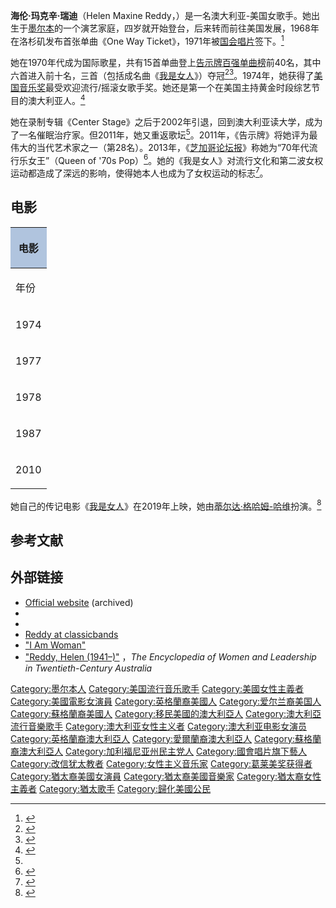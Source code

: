 {{Infobox person
| name               = Helen Reddy
| image              = Helen Reddy 1975.JPG
| caption            = 1975年像
| birth_name         = Helen Maxine Reddy
| birth_date         = {{birth date|1941|10|25|df=y}}
| birth_place        = 澳大利亚[[墨尔本|墨尔本]]
| death_date         = {{Death date and age|2020|09|29|1941|10|25|df=y}}
| death_place        = 美国[[洛杉矶|洛杉矶]]
| citizenship        = 澳大利亚和美国<ref name=variety>{{cite web|url=https://variety.com/2020/music/news/helen-reddy-dead-i-am-woman-singer-1234787284/|title=Helen Reddy, ‘I Am Woman’ Singer, Dies at 78|publisher=Variety|accessdate=30 September 2020|archive-date=2021-03-03|archive-url=https://web.archive.org/web/20210303033549/https://variety.com/2020/music/news/helen-reddy-dead-i-am-woman-singer-1234787284/|dead-url=no}}</ref>
| education          = Tintern Grammar
| occupation         = 歌手、演员
| party              = [[美国民主党|美国民主党]]<ref name=variety/>
| years_active       = 1966–2002<br />2011–2017
| spouses            = {{marriage|Claude Weate|1961|1966|reason=divorced}}<br>{{marriage|Jeff Wald|1968|1981|reason=divorced}}<br>{{marriage|Milton Ruth|1981|1995|reason=divorced}}
| children           = 2
| relatives          = Toni Lamond（姐姐）<br>Tony Sheldon（外甥）<br>[[帕齐·雷迪|帕齐·雷迪]]（表妹）
| module             = {{Infobox musical artist|embed=yes <!-- See Wikipedia:WikiProject Musicians -->
|genre = [[流行音乐|流行音乐]]
| background         = 女歌手
|instrument = 吉他、钢琴
|label = {{flatlist|
*[[Fontana_Records|Fontana]]/[[PolyGram|PolyGram]]
*[[Capitol_Records|Capitol]]/[[EMI|EMI]]
*[[MCA_Records|MCA]]
*Helen Reddy Inc.
*[[Varèse_Sarabande|Varèse Sarabande]]
}}
|website =
}}
}}

'''海伦·玛克辛·瑞迪'''（Helen Maxine Reddy，{{bd|1941年|10月25日|2020年|9月29日|catIdx=Reddy}}）是一名澳大利亚-美国女歌手。她出生于[[墨尔本|墨尔本]]的一个演艺家庭，四岁就开始登台，后来转而前往美国发展，1968年在洛杉矶发布首张单曲《One Way Ticket》，1971年被[[国会唱片|国会唱片]]签下。<ref>{{cite web|url=http://www.collectionscanada.gc.ca/obj/028020/f2/nlc008388.5356.pdf|title=RPM Top 100 Singles - July 4, 1971|access-date=2020-10-01|archive-date=2016-05-31|archive-url=https://web.archive.org/web/20160531190340/http://www.collectionscanada.gc.ca/obj/028020/f2/nlc008388.5356.pdf|dead-url=no}}</ref>

她在1970年代成为国际歌星，共有15首单曲登上[[告示牌百强单曲榜|告示牌百强单曲榜]]前40名，其中六首进入前十名，三首（包括成名曲《[[我是女人|我是女人]]》）夺冠<ref name="'I am Woman' on australianscreen online">{{cite web| url=http://aso.gov.au/titles/music/i-am-woman/| title='I am Woman' on australianscreen online| website=Aso.gov.au| accessdate=3 March 2011| archive-date=2019-04-26| archive-url=https://web.archive.org/web/20190426161506/https://aso.gov.au/titles/music/i-am-woman/| dead-url=no}}</ref><ref>{{cite web|url=http://www.seeitlive.com.au/Whats_On/Morning_Melodies_%E2%80%93The_Helen_Reddy_Show |title=Archived copy |accessdate=2 November 2015 |archiveurl=https://web.archive.org/web/20151210221715/http://www.seeitlive.com.au/Whats_On/Morning_Melodies_%E2%80%93The_Helen_Reddy_Show |archivedate=2015-12}}</ref>。1974年，她获得了[[美国音乐奖|美国音乐奖]]最受欢迎流行/摇滚女歌手奖。她还是第一个在美国主持黄金时段综艺节目的澳大利亚人。<ref name="helenreddy.com">{{cite web| url=http://www.helenreddy.com/flash.html| archive-url=https://web.archive.org/web/20070717223343/http://www.helenreddy.com/flash.html| archive-date= 2007| title=The Official Helen Reddy Website| date=17 July 2007| website=Web.archive.org}}</ref>

她在录制专辑《Center Stage》之后于2002年引退，回到澳大利亚读大学，成为了一名催眠治疗家。但2011年，她又重返歌坛<ref name="helenreddy.com"/>。2011年，《告示牌》将她评为最伟大的当代艺术家之一（第28名）。2013年，《[[芝加哥论坛报|芝加哥论坛报]]》称她为“70年代流行乐女王”（Queen of '70s Pop）<ref name="tribune2013">{{cite news |url=http://articles.chicagotribune.com/2013-03-13/entertainment/chi-helen-reddy-20130312_1_happy-birthday-helen-reddy-quiet-life |title=Helen Reddy ready to roar again |work=Chicago Tribune |first=Mark |last=Caro |date=13 March 2013 |accessdate=20 March 2015 |archive-date=2015-04-02 |archive-url=https://web.archive.org/web/20150402102241/http://articles.chicagotribune.com/2013-03-13/entertainment/chi-helen-reddy-20130312_1_happy-birthday-helen-reddy-quiet-life |dead-url=no }}</ref>。她的《我是女人》对流行文化和第二波女权运动都造成了深远的影响，使得她本人也成为了女权运动的标志<ref>{{cite journal| last=Arrow| first=Michelle| date=July 2007| title=It Has Become My Personal Anthem: "I Am Woman", Popular Culture and 1970s Feminism| url=https://www.researchgate.net/publication/233131133_It_has_become_my_personal_anthem| journal=Australian Feminist Studies| volume=22| number=53| pages=213–230}}</ref>。

==电影==
{| border="2" cellpadding="4" cellspacing="0" style="margin: 1em 1em 1em 0; background: #f9f9f9; border: 1px #aaa solid; border-collapse: collapse; font-size: 90%;"
|- bgcolor="#CCCCCC" align="center"
! colspan="4" style="background: LightSteelBlue;" | 电影
|- bgcolor="#CCCCCC" align="center"
! 年份
! 名称
! 角色
! 注释
|-
|1974|| 《[[国际机场1975|国际机场1975]]》 || Sister Ruth ||
|-
|1977|| 《[[彼得的龙_(1977年电影)|彼得的龙]]》 || Nora ||
|-
|1978|| 《[[光芒万丈_(电影)|光芒万丈]]》|| Our Guests at Heartland ||
|-
|1987|| 《[[捣蛋肥仔|捣蛋肥仔]]》 || Happy Socialite ||
|-
|2010|| 《[[完美主人|完美主人]]》 || Cathy Knight ||
|}

她自己的传记电影《[[我是女人_(电影)|我是女人]]》在2019年上映，她由[[蒂尔达·格哈姆-哈维|蒂尔达·格哈姆-哈维]]扮演。<ref>{{cite web|url=https://ew.com/movies/tilda-cobham-hervey-i-am-woman-interview/|title=Tilda Cobham-Hervey on the complexities of portraying feminist icon Helen Reddy in I Am Woman|publisher=[[Entertainment_Weekly|Entertainment Weekly]]|accessdate=30 September 2020|date=30 September 2020|archive-date=2020-11-23|archive-url=https://web.archive.org/web/20201123172340/https://ew.com/movies/tilda-cobham-hervey-i-am-woman-interview/|dead-url=no}}</ref>

==参考文献==
{{Reflist}}

==外部链接==
{{commons category}}
{{wikiquotelang|en|Helen Reddy}}
* [https://web.archive.org/web/19981111184525/http://www.helenreddy.com/ Official website] (archived)
* {{Discogs artist|Helen Reddy}}
* {{IMDb name|714761|Helen Reddy}}
* [http://www.classicbands.com/reddy.html Reddy at classicbands] {{Wayback|url=http://www.classicbands.com/reddy.html |date=20190416071524 }}
* [http://aso.gov.au/titles/music/i-am-woman/ "I Am Woman"] {{Wayback|url=http://aso.gov.au/titles/music/i-am-woman/ |date=20190426161506 }} 
* [http://www.womenaustralia.info/leaders/biogs/WLE0713b.htm "Reddy, Helen (1941–)"] {{Wayback|url=http://www.womenaustralia.info/leaders/biogs/WLE0713b.htm |date=20190418113923 }}，''The Encyclopedia of Women and Leadership in Twentieth-Century Australia''

{{Authority control}}

{{DEFAULTSORT:Reddy, Helen}}
[[Category:墨尔本人|Category:墨尔本人]]
[[Category:美国流行音乐歌手|Category:美国流行音乐歌手]]
[[Category:美國女性主義者|Category:美國女性主義者]]
[[Category:美國電影女演員|Category:美國電影女演員]]
[[Category:英格蘭裔美國人|Category:英格蘭裔美國人]]
[[Category:爱尔兰裔美国人|Category:爱尔兰裔美国人]]
[[Category:蘇格蘭裔美國人|Category:蘇格蘭裔美國人]]
[[Category:移民美國的澳大利亞人|Category:移民美國的澳大利亞人]]
[[Category:澳大利亞流行音樂歌手|Category:澳大利亞流行音樂歌手]]
[[Category:澳大利亚女性主义者|Category:澳大利亚女性主义者]]
[[Category:澳大利亚电影女演员|Category:澳大利亚电影女演员]]
[[Category:英格蘭裔澳大利亞人|Category:英格蘭裔澳大利亞人]]
[[Category:愛爾蘭裔澳大利亞人|Category:愛爾蘭裔澳大利亞人]]
[[Category:蘇格蘭裔澳大利亞人|Category:蘇格蘭裔澳大利亞人]]
[[Category:加利福尼亚州民主党人|Category:加利福尼亚州民主党人]]
[[Category:國會唱片旗下藝人|Category:國會唱片旗下藝人]]
[[Category:改信犹太教者|Category:改信犹太教者]]
[[Category:女性主义音乐家|Category:女性主义音乐家]]
[[Category:葛莱美奖获得者|Category:葛莱美奖获得者]]
[[Category:猶太裔美國女演員|Category:猶太裔美國女演員]]
[[Category:猶太裔美國音樂家|Category:猶太裔美國音樂家]]
[[Category:猶太裔女性主義者|Category:猶太裔女性主義者]]
[[Category:猶太歌手|Category:猶太歌手]]
[[Category:歸化美國公民|Category:歸化美國公民]]